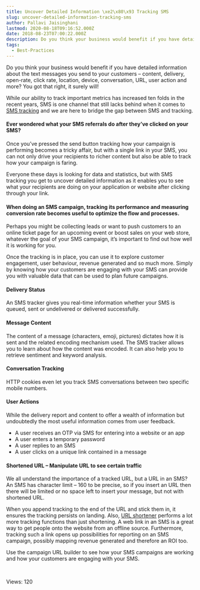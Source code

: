 ```yaml
---
title: Uncover Detailed Information \xe2\x80\x93 Tracking SMS
slug: uncover-detailed-information-tracking-sms
author: Pallavi Jaisinghani
lastmod: 2020-08-18T09:16:52.000Z
date: 2018-08-23T07:00:22.000Z
description: Do you think your business would benefit if you have detailed information about the text messages you send to your customers – content, delivery, open-rate, click rate, location, device, conversation, URL, user action and more? You got that right, it surely will!
tags:
  - Best-Practices
---
```


Do you think your business would benefit if you have detailed information about the text messages you send to your customers – content, delivery, open-rate, click rate, location, device, conversation, URL, user action and more? You got that right, it surely will!


While our ability to track important metrics has increased ten folds in the recent years, SMS is one channel that still lacks behind when it comes to [SMS tracking](https://msg91.com/sms-campaign/?utm_source=blog&utm_medium=int&utm_campaign=smstracking) and we are here to bridge the gap between SMS and tracking.


#### **Ever wondered what your SMS referrals do after they’ve clicked on your SMS?**


Once you’ve pressed the send button tracking how your campaign is performing becomes a tricky affair, but with a single link in your SMS, you can not only drive your recipients to richer content but also be able to track how your campaign is faring. 


Everyone these days is looking for data and statistics, but with SMS tracking you get to uncover detailed information as it enables you to see what your recipients are doing on your application or website after clicking through your link.


#### **When doing an SMS campaign, tracking its performance and measuring conversion rate becomes useful to optimize the flow and processes.**


Perhaps you might be collecting leads or want to push customers to an online ticket page for an upcoming event or boost sales on your web store, whatever the goal of your SMS campaign, it’s important to find out how well it is working for you.


Once the tracking is in place, you can use it to explore customer engagement, user behaviour, revenue generated and so much more. Simply by knowing how your customers are engaging with your SMS can provide you with valuable data that can be used to plan future campaigns.


#### **Delivery Status**


An SMS tracker gives you real-time information whether your SMS is queued, sent or undelivered or delivered successfully.


#### **Message Content**


The content of a message (characters, emoji, pictures) dictates how it is sent and the related encoding mechanism used. The SMS tracker allows you to learn about how the content was encoded. It can also help you to retrieve sentiment and keyword analysis.


#### **Conversation Tracking**


HTTP cookies even let you track SMS conversations between two specific mobile numbers.


#### **User Actions**


While the delivery report and content to offer a wealth of information but undoubtedly the most useful information comes from user feedback.


* A user receives an OTP via SMS for entering into a website or an app
* A user enters a temporary password
* A user replies to an SMS
* A user clicks on a unique link contained in a message


#### **Shortened URL – Manipulate URL to see certain traffic**


We all understand the importance of a tracked URL, but a URL in an SMS? An SMS has character limit – 160 to be precise, so if you insert an URL then there will be limited or no space left to insert your message, but not with shortened URL.


When you append tracking to the end of the URL and stick them in, it ensures the tracking persists on landing. Also, [URL shortener](https://msg91.com/sms-campaign/) performs a lot more tracking functions than just shortening. A web link in an SMS is a great way to get people onto the website from an offline source. Furthermore, tracking such a link opens up possibilities for reporting on an SMS campaign, possibly mapping revenue generated and therefore an ROI too.


Use the campaign URL builder to see how your SMS campaigns are working and how your customers are engaging with your SMS.


 


 Views: 120


